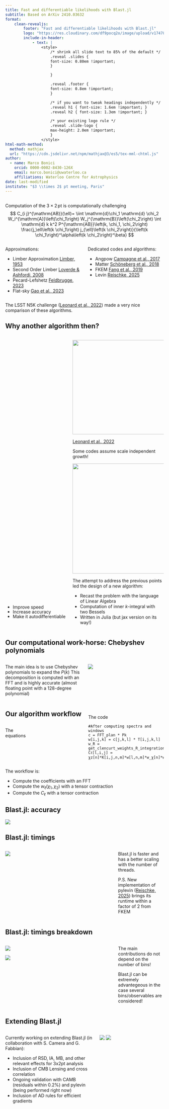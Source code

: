 ```yaml
---
title: Fast and differentiable likelihoods with Blast.jl
subtitle: Based on ArXiv 2410.03632
format:
    clean-revealjs:
        footer: "Fast and differentiable likelihoods with Blast.jl"
        logo: "https://res.cloudinary.com/df9pocq2o/image/upload/v1747889986/Waterloo_Science_Logo_horiz_rgb_iliu71.png"
        include-in-header:
            - text: |
                <style>
                    /* shrink all slide text to 85% of the default */
                    .reveal .slides {
                    font-size: 0.80em !important;
                    }

                    }

                    .reveal .footer {
                    font-size: 0.8em !important;
                    }

                    /* if you want to tweak headings independently */
                    .reveal h1 { font-size: 1.6em !important; }
                    .reveal h2 { font-size: 1.3em !important; }

                    /* your existing logo rule */
                    .reveal .slide-logo {
                    max-height: 2.0em !important;
                    }
                </style>
html-math-method:
  method: mathjax
  url: "https://cdn.jsdelivr.net/npm/mathjax@3/es5/tex-mml-chtml.js"
author:
  - name: Marco Bonici
    orcid: 0000-0002-8430-126X
    email: marco.bonici@uwaterloo.ca
    affiliations: Waterloo Centre for Astrophysics
date: last-modified
institute: "$3 \\times 2$ pt meeting, Paris"
---
```


##

Computation of the $3\times2\,\mathrm{pt}$ is computationally challenging
$$
C_{i j}^{\mathrm{AB}}(\ell)= \iint \mathrm{d}\chi_1 \mathrm{d} \chi_2 W_i^{\mathrm{A}}\left(\chi_1\right) W_j^{\mathrm{B}}\left(\chi_2\right) \int \mathrm{d} k k^2 P^{\mathrm{AB}}\left(k, \chi_1, \chi_2\right) \frac{j_\ell\left(k \chi_1\right) j_{\ell}\left(k \chi_2\right)}{\left(k \chi_1\right)^\alpha\left(k \chi_2\right)^\beta}
$$

:::: {.columns}
::: {.column width="50%"}
Approximations:

- Limber Approximation [Limber, 1953](https://ui.adsabs.harvard.edu/abs/1953ApJ...117..134L/abstract)
- Second Order Limber [Loverde & Ashfordi, 2008](https://arxiv.org/abs/0809.5112)
- Pecard-Lefshetz [Feldbrugge, 2023](https://arxiv.org/abs/2304.13064)
- Flat-sky [Gao et al., 2023](https://arxiv.org/abs/2307.13768)
:::

::: {.column width="50%"}
Dedicated codes and algorithms:

- Angpow [Campagne et al., 2017](https://arxiv.org/abs/1701.03592)
- Matter [Schöneberg et al., 2018](https://arxiv.org/abs/1807.09540)
- FKEM [Fang et al., 2019](https://arxiv.org/abs/1911.11947)
- Levin [Reischke, 2025](https://arxiv.org/abs/2502.12142)
:::
::::

The LSST N5K challenge ([Leonard et al., 2022](https://arxiv.org/abs/2212.04291)) made a very nice comparison of these algorithms.

## Why another algorithm then?

:::: {.columns}
<div class="column" style="width:40%; transform:translateY(+90%);line-height:1.1;">
  <ul>
    <li class="fragment" data-fragment-index="1" style="margin-bottom: 0;">Improve speed</li>
    <li class="fragment" data-fragment-index="2" style="margin-bottom: 0;">Increase accuracy</li>
    <li class="fragment" data-fragment-index="3">Make it autodifferentiable</li>
  </ul>
</div>

::: {.column width="60%"}
::: {.r-stack}
::: {.fragment .fade-in-then-out fragment-index=1}
![](https://res.cloudinary.com/df9pocq2o/image/upload/v1747969161/N5k_timings_oo0my8.png){width="550" height="300"}

[Leonard et al., 2022](https://arxiv.org/abs/2212.04291)
:::
::: {.r-stack-item .fragment .fade-in-then-out data-fragment-index="2" }
\begin{align}
P_{\operatorname{lin}}(k, z_1, z_2)&\approx P_{\operatorname{lin}}(k, z=0)D(z_1)D(z_2)\\
C_{ij}^{AB}(\ell)&=N(\ell) \int_0^{\infty} \frac{\mathrm{d} k}{k} k^3 P_{\operatorname{lin}}(k, z=0) I_{i, \ell}^A(k) I_{j, \ell}^B(k)\\
I_{i, \ell}^a(k)&=\int_0^{\infty} \frac{\mathrm{d} \chi}{\chi} \frac{\chi K_i(\chi) D(\chi)}{(k \chi)^{2 X_i}} j_{\ell}(k \chi)
\end{align}
Some codes assume scale independent growth!
:::

![](https://res.cloudinary.com/df9pocq2o/image/upload/v1747970922/Gradient-fx-and-the-Riemannian-gradient-R-fx-at-point-x-of-some-Riemannian-manifold_nj4abk.jpg){.fragment width="500" height="350" fragment-index=3 .fade-in-then-out}


:::{.r-stack-item .fragment fragment-index=4}
The attempt to address the previous points led the design of a new algorithm:

- Recast the problem with the language of Linear Algebra
- Computation of inner $k$-integral with two Bessels
- Written in Julia (but jax version on its way!)
:::
:::
:::
::::

## Our computational work-horse: Chebyshev polynomials

:::: {.columns}
::: {.column width="50%"}
The main idea is to use Chebyshev polynomials to expand the $P(k)$
\begin{equation}
P\left(k, \chi_1, \chi_2 ; \theta\right) \approx \sum_{n=0}^{N_{\max }} c_n\left(\chi_1, \chi_2 ; \theta\right) T_n(k)
\end{equation}
This decomposition is computed with an FFT and is highly accurate (almost floating point with a 128-degree polynomial)

:::

::: {.column width="50%"}
![](https://res.cloudinary.com/df9pocq2o/image/upload/v1748055576/Pk_cheb_rl8ps1.png)
:::
::::

## Our algorithm workflow

:::: {.columns}
The equations

::: {.column width="50%"}
<div style="font-size:0.60em;">
\begin{align}
w_{\ell}\left(\chi_1, \chi_2; \theta\right)&=\int d k\, k^2 P(k, \chi_1, \chi_2; \theta ) j_{\ell}\left(k \chi_1\right) j_{\ell}\left(k \chi_2\right)\\
&\approx\sum_{n=0}^{N_{\max }} c_n\left(\chi_1, \chi_2; \theta\right) \int d k\, k^2 T_n(k) j_{\ell}\left(k \chi_1\right) j_{\ell}\left(k \chi_2\right) \\
&= \sum_{n=0}^{N_{\max }} c_n\left(\chi_1, \chi_2; \theta\right) \tilde{T}_n(k)
\end{align}

\begin{align}
C_{i j}^{AB}(\ell)=\int \mathrm{d} \chi_1 W_i^A\left(\chi_1\right) \int \mathrm{d} \chi_2 W_j^B\left(\chi_2\right)w_{\ell}\left(\chi_1, \chi_2\right)
\end{align}
</div>
:::

::: {.column width="50%" style="margin-top:-3.0em;"}
The code

```.julia
#After computing spectra and windows
c = FFT_plan * Pk
w[i,j,k] = c[j,k,l] * T[i,j,k,l]
w_R = get_clencurt_weights_R_integration(2*nR+1)
Cℓ[l,i,j] = χz[n]*K[i,j,n,m]*w[l,n,m]*w_χ[n]*w_R[m]*Δχ
```
:::
::::

The workflow is:

- Compute the coefficients with an FFT
- Compute the $w_\ell(\chi_1, \chi_2)$ with a tensor contraction
- Compute the $C_\ell$ with a tensor contraction

## Blast.jl: accuracy
![](https://res.cloudinary.com/df9pocq2o/image/upload/v1748039066/blast_accuracy_yjxtai.png)

## Blast.jl: timings
:::: {.columns}
::: {.column width="70%"}
![](https://res.cloudinary.com/df9pocq2o/image/upload/v1748039281/blast_timings_qbujuu.png)
:::

::: {.column width="30%"}
Blast.jl is faster and has a better scaling with the number of threads.

P.S. New implementation of pylevin ([Reischke, 2025](https://arxiv.org/abs/2502.12142)) brings its runtime within a factor of 2 from FKEM
:::
::::


## Blast.jl: timings breakdown

:::: {.columns}
::: {.column width="70%"}
::: {.r-stack}
::: {.fragment .fade-out fragment-index=1}
![](https://res.cloudinary.com/df9pocq2o/image/upload/v1748039346/blast_timings_breakdown_vmdrmn.png)
:::

::: {.fragment .fade-in fragment-index=1}
![](https://res.cloudinary.com/df9pocq2o/image/upload/v1748039781/number_bins_p6umdw.png)
:::
:::
:::

::: {.column width="30%"}
The main contributions do not depend on the number of bins!

Blast.jl can be extremely advantegeous in the case several bins/observables are considered!
:::
::::

## Extending Blast.jl

:::: {.columns}
::: {.column width="50%"}
Currently working on extending Blast.jl (in collaboration with S. Camera and G. Fabbian):

- Inclusion of RSD, IA, MB, and other relevant effects for 3x2pt analysis
- Inclusion of CMB Lensing and cross correlation
- Ongoing validation with CAMB (residuals within 0.2%) and pylevin (being performed right now)
- Inclusion of AD rules for efficient gradients
:::

::: {.column width="35%"}

![](https://res.cloudinary.com/df9pocq2o/image/upload/v1748041551/gg_CAMB_v37mrz.png)
![](https://res.cloudinary.com/df9pocq2o/image/upload/v1748041556/gk_CAMB_vrjzed.png)

:::
::::
